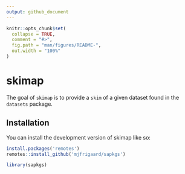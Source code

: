 ```yaml
---
output: github_document
---
```


<!-- README.md is generated from README.Rmd. Please edit that file -->

```r
knitr::opts_chunk$set(
  collapse = TRUE,
  comment = "#>",
  fig.path = "man/figures/README-",
  out.width = "100%"
)
```

# skimap

<!-- badges: start -->
<!-- badges: end -->

The goal of `skimap` is to provide a `skim` of a given dataset found in the `datasets` package.

## Installation

You can install the development version of skimap like so:

``` r
install.packages('remotes')
remotes::install_github('mjfrigaard/sapkgs')
```

```r
library(sapkgs)
```
